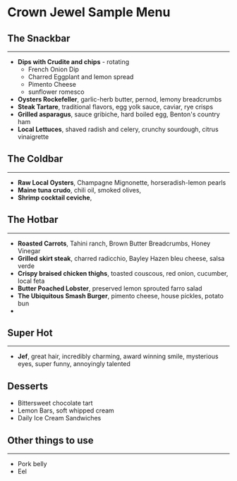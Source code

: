 # Crown Jewel Sample Menu

## The Snackbar

---

- **Dips with Crudite and chips** - rotating
  - French Onion Dip
  - Charred Eggplant and lemon spread
  - Pimento Cheese
  - sunflower romesco
- **Oysters Rockefeller**, garlic-herb butter, pernod, lemony breadcrumbs
- **Steak Tartare**, traditional flavors, egg yolk sauce, caviar, rye crisps
- **Grilled asparagus**, sauce gribiche, hard boiled egg, Benton's country ham
- **Local Lettuces**, shaved radish and celery, crunchy sourdough, citrus vinaigrette

## The Coldbar

---

- **Raw Local Oysters**, Champagne Mignonette, horseradish-lemon pearls
- **Maine tuna crudo**, chili oil, smoked olives,
- **Shrimp cocktail ceviche**,

## The Hotbar

---

- **Roasted Carrots**, Tahini ranch, Brown Butter Breadcrumbs, Honey Vinegar
- **Grilled skirt steak**, charred radicchio, Bayley Hazen bleu cheese, salsa verde
- **Crispy braised chicken thighs**, toasted couscous, red onion, cucumber, local feta
- **Butter Poached Lobster**, preserved lemon sprouted farro salad
- **The Ubiquitous Smash Burger**, pimento cheese, house pickles, potato bun
-

## Super Hot

---

- **Jef**, great hair, incredibly charming, award winning smile, mysterious eyes, super funny, annoyingly talented

## Desserts

- Bittersweet chocolate tart
- Lemon Bars, soft whipped cream
- Daily Ice Cream Sandwiches

## Other things to use

---

- Pork belly
- Eel
